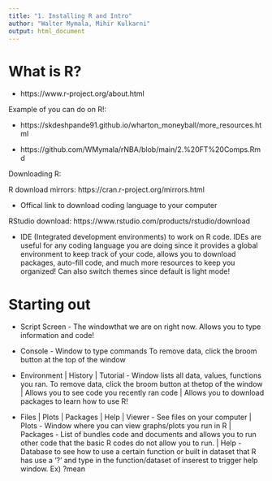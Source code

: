 ```yaml
---
title: "1. Installing R and Intro"
author: "Walter Mymala, Mihir Kulkarni"
output: html_document
---
```


# What is R?

* https://www.r-project.org/about.html

Example of you can do on R!:

* https://skdeshpande91.github.io/wharton_moneyball/more_resources.html

* https://github.com/WMymala/rNBA/blob/main/2.%20FT%20Comps.Rmd

Downloading R: 

R download mirrors: https://cran.r-project.org/mirrors.html

* Offical link to download coding language to your computer

RStudio download: https://www.rstudio.com/products/rstudio/download

* IDE (Integrated development environments) to work on R code. IDEs are useful for any coding language you are doing since it provides a global environment to keep track of your code, allows you to download packages, auto-fill code, and much more resources to keep you organized! Can also switch themes since default is light mode!

# Starting out

* Script Screen - The windowthat we are on right now. Allows you to type information and code! 

* Console - Window to type commands To remove data, click the broom button at the top of the window

* Environment | History | Tutorial - Window lists all data, values, functions you ran. To remove data, click the broom button at thetop of the window | Allows you to see code you recently ran code | Allows you to download packages to learn how to use R!

* Files | Plots | Packages | Help | Viewer - See files on your computer | Plots - Window where you can view graphs/plots you run in R | Packages - List of bundles code and documents and allows you to run other code that the basic R codes do not allow you to run. | Help - Database to see how to use a certain function or built in dataset that R has use a '?' and type in the function/dataset of inserest to trigger help window. Ex) ?mean



